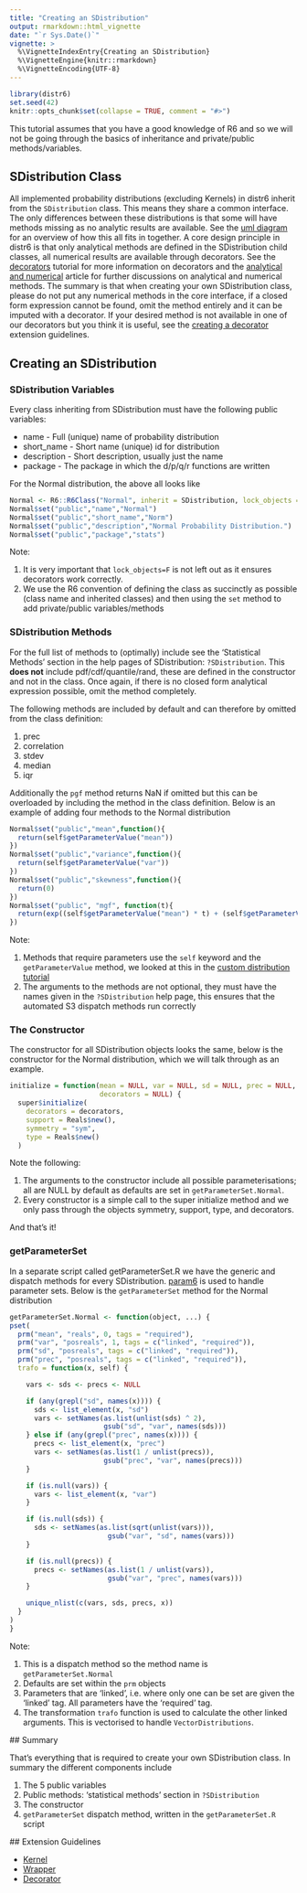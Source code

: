 ```yaml
---
title: "Creating an SDistribution"
output: rmarkdown::html_vignette
date: "`r Sys.Date()`"
vignette: >
  %\VignetteIndexEntry{Creating an SDistribution}
  %\VignetteEngine{knitr::rmarkdown}
  %\VignetteEncoding{UTF-8}
---
```


```r
library(distr6)
set.seed(42)
knitr::opts_chunk$set(collapse = TRUE, comment = "#>")
```

This tutorial assumes that you have a good knowledge of R6 and so we will not be going through the basics of inheritance and private/public methods/variables.

## SDistribution Class

All implemented probability distributions (excluding Kernels) in distr6 inherit from the `SDistribution` class. This means they share a common interface. The only differences between these distributions is that some will have methods missing as no analytic results are available. See the [uml diagram](https://raw.githubusercontent.com/wiki/xoopr/distr6/images/uml.png) for an overview of how this all fits in together. A core design principle in distr6 is that only analytical methods are defined in the SDistribution child classes, all numerical results are available through decorators. See the [decorators](https://xoopr.github.io/distr6/articles/webs/decorators.html) tutorial for more information on decorators and the [analytical and numerical](https://xoopr.github.io/distr6/articles/webs/analytic_and_numeric_methods.html) article for further discussions on analytical and numerical methods. The summary is that when creating your own SDistribution class, please do not put any numerical methods in the core interface, if a closed form expression cannot be found, omit the method entirely and it can be imputed with a decorator. If your desired method is not available in one of our decorators but you think it is useful, see the [creating a decorator](https://xoopr.github.io/distr6/articles/webs/create_decorator.html) extension guidelines.

## Creating an SDistribution

### SDistribution Variables

Every class inheriting from SDistribution must have the following public variables:

* name - Full (unique) name of probability distribution
* short_name - Short name (unique) id for distribution
* description - Short description, usually just the name
* package - The package in which the d/p/q/r functions are written

For the Normal distribution, the above all looks like

```r
Normal <- R6::R6Class("Normal", inherit = SDistribution, lock_objects = F)
Normal$set("public","name","Normal")
Normal$set("public","short_name","Norm")
Normal$set("public","description","Normal Probability Distribution.")
Normal$set("public","package","stats")
```

Note:

1. It is very important that `lock_objects=F` is not left out as it ensures decorators work correctly.
2. We use the R6 convention of defining the class as succinctly as possible (class name and inherited classes) and then using the `set` method to add private/public variables/methods

### SDistribution Methods

For the full list of methods to (optimally) include see the 'Statistical Methods' section in the help pages of SDistribution: `?SDistribution`. This **does not** include pdf/cdf/quantile/rand, these are defined in the constructor and not in the class. Once again, if there is no closed form analytical expression possible, omit the method completely.

The following methods are included by default and can therefore by omitted from the class definition:

1. prec
2. correlation
3. stdev
4. median
5. iqr

Additionally the `pgf` method returns NaN if omitted but this can be overloaded by including the method in the class definition. Below is an example of adding four methods to the Normal distribution

```r
Normal$set("public","mean",function(){
  return(self$getParameterValue("mean"))
})
Normal$set("public","variance",function(){
  return(self$getParameterValue("var"))
})
Normal$set("public","skewness",function(){
  return(0)
})
Normal$set("public", "mgf", function(t){
  return(exp((self$getParameterValue("mean") * t) + (self$getParameterValue("var") * t^2 * 0.5)))
})
```

Note:

1. Methods that require parameters use the `self` keyword and the `getParameterValue` method, we looked at this in the [custom distribution tutorial](https://xoopr.github.io/distr6/articles/webs/custom_distributions.html)
2. The arguments to the methods are not optional, they must have the names given in the `?SDistribution` help page, this ensures that the automated S3 dispatch methods run correctly

### The Constructor

The constructor for all SDistribution objects looks the same, below is the constructor for the Normal distribution, which we will talk through as an example.

```r
initialize = function(mean = NULL, var = NULL, sd = NULL, prec = NULL,
                      decorators = NULL) {
  super$initialize(
    decorators = decorators,
    support = Reals$new(),
    symmetry = "sym",
    type = Reals$new()
  )
```

Note the following:

  1. The arguments to the constructor include all possible parameterisations; all are NULL by default as defaults are set in `getParameterSet.Normal`.
  2. Every constructor is a simple call to the super initialize method and we only pass through the objects symmetry, support, type, and decorators.

And that's it!

### getParameterSet

In a separate script called getParameterSet.R we have the generic and dispatch methods for every SDistribution. [param6](https://cran.r-project.org/package=param6) is used to handle parameter sets. Below is the `getParameterSet` method for the Normal distribution

  ```r
  getParameterSet.Normal <- function(object, ...) {
  pset(
    prm("mean", "reals", 0, tags = "required"),
    prm("var", "posreals", 1, tags = c("linked", "required")),
    prm("sd", "posreals", tags = c("linked", "required")),
    prm("prec", "posreals", tags = c("linked", "required")),
    trafo = function(x, self) {

      vars <- sds <- precs <- NULL

      if (any(grepl("sd", names(x)))) {
        sds <- list_element(x, "sd")
        vars <- setNames(as.list(unlist(sds) ^ 2),
                         gsub("sd", "var", names(sds)))
      } else if (any(grepl("prec", names(x)))) {
        precs <- list_element(x, "prec")
        vars <- setNames(as.list(1 / unlist(precs)),
                         gsub("prec", "var", names(precs)))
      }

      if (is.null(vars)) {
        vars <- list_element(x, "var")
      }

      if (is.null(sds)) {
        sds <- setNames(as.list(sqrt(unlist(vars))),
                          gsub("var", "sd", names(vars)))
      }

      if (is.null(precs)) {
        precs <- setNames(as.list(1 / unlist(vars)),
                          gsub("var", "prec", names(vars)))
      }

      unique_nlist(c(vars, sds, precs, x))
    }
  )
}
  ```

  Note:

  1. This is a dispatch method so the method name is `getParameterSet.Normal`
  2. Defaults are set within the `prm` objects
  3. Parameters that are 'linked', i.e. where only one can be set are given the 'linked' tag. All parameters have the 'required' tag.
  4. The transformation `trafo` function is used to calculate the other linked arguments. This is vectorised to handle `VectorDistributions`.

  ## Summary

  That's everything that is required to create your own SDistribution class. In summary the different components include

  1. The 5 public variables
  2. Public methods: 'statistical methods' section in `?SDistribution`
  3. The constructor
  4. `getParameterSet` dispatch method, written in the `getParameterSet.R` script

  ## Extension Guidelines

  * [Kernel](https://xoopr.github.io/distr6/articles/webs/create_kernel.html)
  * [Wrapper](https://xoopr.github.io/distr6/articles/webs/create_wrapper.html)
  * [Decorator](https://xoopr.github.io/distr6/articles/webs/create_decorator.html)
